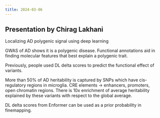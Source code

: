 ```yaml
---
title: 2024-03-06
---
```


## Presentation by Chirag Lakhani

Localizing AD polygenic signal using deep learning

GWAS of AD shows it is a polygenic disease.
Functional annotations aid in finding molecular features that best explain a polygenic trait.

Previously, people used DL delta scores to predict the functional effect of variants.

More than 50% of AD heritability is captured by SNPs which have cis-regulatory regions in microglia.
CRE elements $\rightarrow$ enhancers, promoters, open chromatin regions.
There is 10x enrichment of average heritability explained by these variants 
with respect to the global average.

DL delta scores from Enformer can be used as a prior probability in finemapping.

